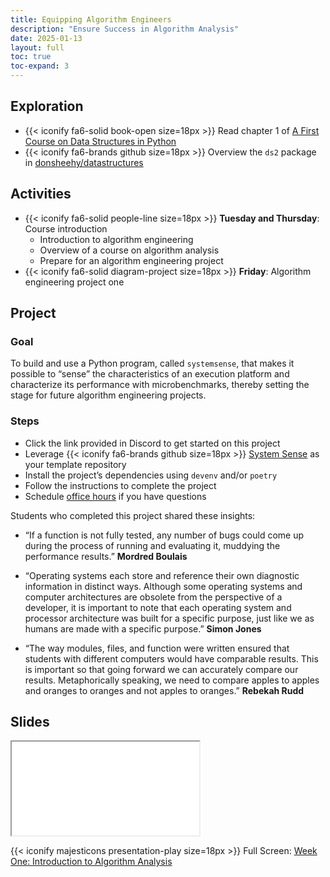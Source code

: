 ```yaml
---
title: Equipping Algorithm Engineers
description: "Ensure Success in Algorithm Analysis"
date: 2025-01-13
layout: full
toc: true
toc-expand: 3
---
```


## Exploration

- {{< iconify fa6-solid book-open size=18px >}} Read chapter 1 of [A First
Course on Data Structures in
Python](https://donsheehy.github.io/datastructures/)
- {{< iconify fa6-brands github size=18px >}} Overview the `ds2` package in
[donsheehy/datastructures](https://github.com/donsheehy/datastructures)

## Activities

- {{< iconify fa6-solid people-line size=18px >}} **Tuesday and Thursday**:
Course introduction
  - Introduction to algorithm engineering
  - Overview of a course on algorithm analysis
  - Prepare for an algorithm engineering project
- {{< iconify fa6-solid diagram-project size=18px >}} **Friday**: Algorithm
engineering project one

## Project

### Goal

To build and use a Python program, called `systemsense`, that makes it possible
to "sense" the characteristics of an execution platform and characterize its
performance with microbenchmarks, thereby setting the stage for
future algorithm engineering projects.

### Steps

- Click the link provided in Discord to get started on this project
- Leverage {{< iconify fa6-brands github size=18px >}} [System
Sense](https://github.com/Algorithmology/algorithmology-setup-starter) as your
template repository
- Install the project's dependencies using `devenv` and/or `poetry`
- Follow the instructions to complete the project
- Schedule [office hours](https://www.gregorykapfhammer.com/schedule/) if you
have questions

::: {.callout-note appearance="minimal" title="Student Insights" collapse="false"}

Students who completed this project shared these insights:

- "If a function is not fully tested, any number of bugs could come up during the
process of running and evaluating it, muddying the performance results."
**Mordred Boulais**

- "Operating systems each store and reference their own diagnostic information in
distinct ways. Although some operating systems and computer architectures are
obsolete from the perspective of a developer, it is important to note that each
operating system and processor architecture was built for a specific purpose,
just like we as humans are made with a specific purpose." **Simon Jones**

- "The way modules, files, and function were written ensured that students with
different computers would have comparable results. This is important so that
going forward we can accurately compare our results. Metaphorically speaking, we
need to compare apples to apples and oranges to oranges and not apples to
oranges." **Rebekah Rudd**

:::

## Slides

```{=html}
<iframe class="slide-deck" src="../../slides/weekone/"></iframe>
```

{{< iconify majesticons presentation-play size=18px >}} Full Screen: [Week One: Introduction to Algorithm Analysis](../../slides/weekone/)
